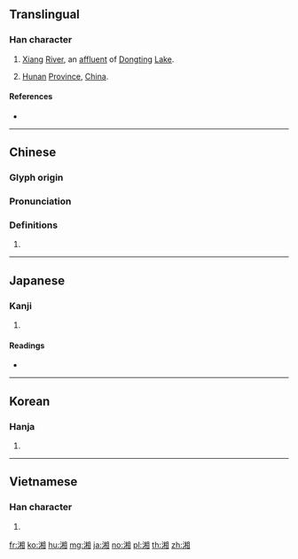 ==Translingual==

===Han character===
{{Han char|rn=85|rad=水|as=09|sn=12|four=36100|canj=EDBU}}

# {{lb|zh|geography}} [[Xiang]] [[river|River]], an [[affluent]] of [[Dongting]] [[lake|Lake]].
# {{lb|zh|abbreviation}} [[Hunan]] [[province|Province]], [[China]].

====References====
* {{Han ref|kx=0637.110|dkj=17842|dj=1044.090|hdz=31670.040|uh=6E58|ud=28248|bh=B4F0|bd=46320}}

----

==Chinese==
{{zh-forms}}

===Glyph origin===
{{Han etym}}

===Pronunciation===
{{zh-pron
|m=Xiāng
|c=soeng1
|h=pfs=
|md=
|mn=
|w=
|mc=y
|oc=y
|cat=pn
}}

===Definitions===
{{zh-hanzi}}

# {{rfdef|lang=zh}}

----

==Japanese==

===Kanji===
{{ja-kanji|grade=|rs=水09}}

# {{defn|lang=ja|sort=水09}}

====Readings====
* {{ja-readings|on=[[しょう]] (shō), [[そう]] (sō)|kun=[[にる]] (niru)}}

----

==Korean==

===Hanja===
{{ko-hanja|hangeul=상|eumhun=|rv=sang|mr=sang|y=sang}}

# {{defn|lang=ko|sort=水09}}

----

==Vietnamese==

===Han character===
{{vi-hantu|[[tương]]|rs=水09}}

# {{defn|lang=vi|sort=水09}}

[[fr:湘]]
[[ko:湘]]
[[hu:湘]]
[[mg:湘]]
[[ja:湘]]
[[no:湘]]
[[pl:湘]]
[[th:湘]]
[[zh:湘]]